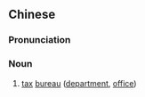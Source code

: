 {{also|税务局}}
==Chinese==
{{zh-forms|s=税务局|type=21}}

===Pronunciation===
{{zh-pron
|m=shuìwùjú
|c=seoi3 mou6 guk6-2
|cat=n
}}

===Noun===
{{zh-noun}}

# [[tax]] [[bureau]] ([[department]], [[office]])